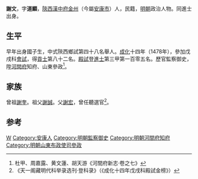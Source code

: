 {{Otheruses|other=名为谢文的其他人物|谢文}}

'''謝文'''，字'''道顯'''，[[陝西|陝西]][[漢中府|漢中府]][[金州_(陝西)|金州]]（今屬[[安康市|安康市]]）人，民籍，[[明朝|明朝]]政治人物。同進士出身。

==生平==
早年出身國子生，中式陝西鄉試第四十八名舉人。[[成化|成化]]十四年（1478年），參加戊戌科[[會試|會試]]，得[[貢士|貢士]]第八十二名。[[殿試|殿試]]登[[進士|進士]]第三甲第一百零五名。歷官監察御史，陞[[河間府|河間府]]知府、山東參政<ref>杜甲、周嘉露、黄文蓮、胡天游《河間府新志·卷之七》</ref>。

==家族==
曾祖[[謝奎|謝奎]]。祖父[[謝誠|謝誠]]。父[[謝宏|謝宏]]，曾任聽選官<ref>《天一阁藏明代科举录选刊·登科录》（《成化十四年戊戌科殿試金榜》）</ref>。

==参考==
{{reflist}}

{{成化十四年戊戌科殿試金榜}}

{{Authority control}}

{{DEFAULTSORT:Xie謝}}
[[Category:谢姓|W]]
[[Category:安康人|Category:安康人]]
[[Category:明朝監察御史|Category:明朝監察御史]]
[[Category:明朝河間府知府|Category:明朝河間府知府]]
[[Category:明朝山東布政使司參政|Category:明朝山東布政使司參政]]


{{明朝人物小作品}}
